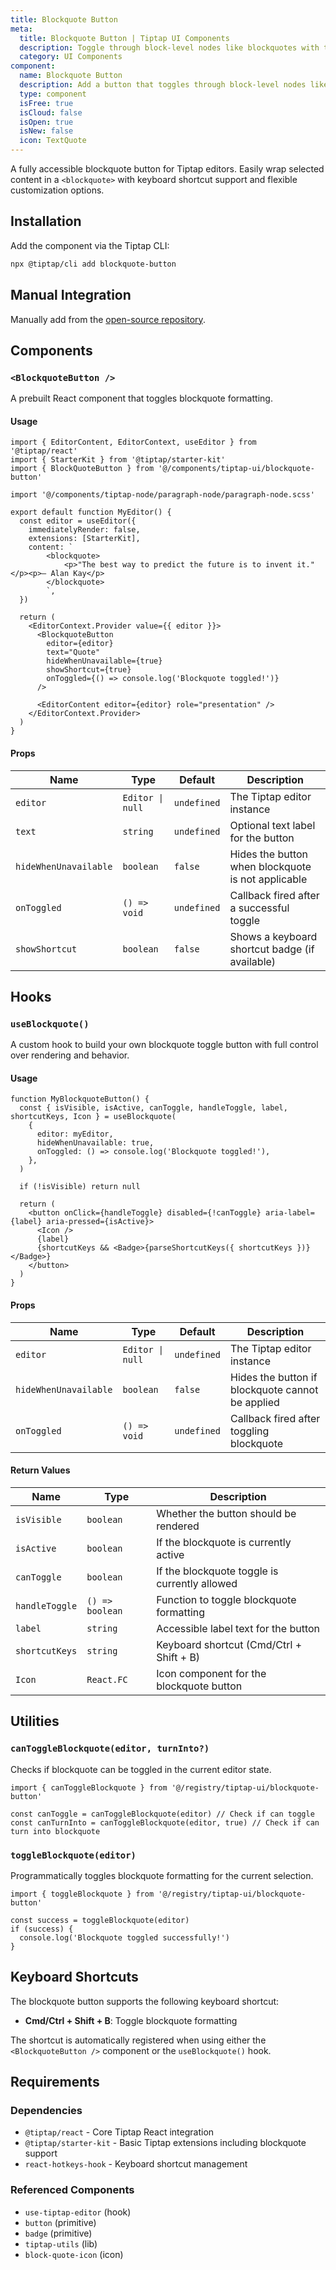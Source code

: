 ```yaml
---
title: Blockquote Button
meta:
  title: Blockquote Button | Tiptap UI Components
  description: Toggle through block-level nodes like blockquotes with the Blockquote Button. More in the docs.
  category: UI Components
component:
  name: Blockquote Button
  description: Add a button that toggles through block-level nodes like blockquotes.
  type: component
  isFree: true
  isCloud: false
  isOpen: true
  isNew: false
  icon: TextQuote
---
```



A fully accessible blockquote button for Tiptap editors. Easily wrap selected content in a `<blockquote>` with keyboard shortcut support and flexible customization options.

<CodeDemo isScrollable src="https://template.tiptap.dev/preview/tiptap-ui/blockquote-button" />

## Installation

Add the component via the Tiptap CLI:

```bash
npx @tiptap/cli add blockquote-button
```

## Manual Integration

Manually add from the [open-source repository](https://github.com/ueberdosis/tiptap-ui-components/tree/main/apps/web/src/components/tiptap-ui/blockquote-button).

## Components

### `<BlockquoteButton />`

A prebuilt React component that toggles blockquote formatting.

#### Usage

```tsx
import { EditorContent, EditorContext, useEditor } from '@tiptap/react'
import { StarterKit } from '@tiptap/starter-kit'
import { BlockQuoteButton } from '@/components/tiptap-ui/blockquote-button'

import '@/components/tiptap-node/paragraph-node/paragraph-node.scss'

export default function MyEditor() {
  const editor = useEditor({
    immediatelyRender: false,
    extensions: [StarterKit],
    content: `
        <blockquote>
            <p>"The best way to predict the future is to invent it."</p><p>— Alan Kay</p>
        </blockquote>
        `,
  })

  return (
    <EditorContext.Provider value={{ editor }}>
      <BlockquoteButton
        editor={editor}
        text="Quote"
        hideWhenUnavailable={true}
        showShortcut={true}
        onToggled={() => console.log('Blockquote toggled!')}
      />

      <EditorContent editor={editor} role="presentation" />
    </EditorContext.Provider>
  )
}
```

#### Props

| Name                  | Type             | Default     | Description                                        |
| --------------------- | ---------------- | ----------- | -------------------------------------------------- |
| `editor`              | `Editor \| null` | `undefined` | The Tiptap editor instance                         |
| `text`                | `string`         | `undefined` | Optional text label for the button                 |
| `hideWhenUnavailable` | `boolean`        | `false`     | Hides the button when blockquote is not applicable |
| `onToggled`           | `() => void`     | `undefined` | Callback fired after a successful toggle           |
| `showShortcut`        | `boolean`        | `false`     | Shows a keyboard shortcut badge (if available)     |

## Hooks

### `useBlockquote()`

A custom hook to build your own blockquote toggle button with full control over rendering and behavior.

#### Usage

```tsx
function MyBlockquoteButton() {
  const { isVisible, isActive, canToggle, handleToggle, label, shortcutKeys, Icon } = useBlockquote(
    {
      editor: myEditor,
      hideWhenUnavailable: true,
      onToggled: () => console.log('Blockquote toggled!'),
    },
  )

  if (!isVisible) return null

  return (
    <button onClick={handleToggle} disabled={!canToggle} aria-label={label} aria-pressed={isActive}>
      <Icon />
      {label}
      {shortcutKeys && <Badge>{parseShortcutKeys({ shortcutKeys })}</Badge>}
    </button>
  )
}
```

#### Props

| Name                  | Type             | Default     | Description                                      |
| --------------------- | ---------------- | ----------- | ------------------------------------------------ |
| `editor`              | `Editor \| null` | `undefined` | The Tiptap editor instance                       |
| `hideWhenUnavailable` | `boolean`        | `false`     | Hides the button if blockquote cannot be applied |
| `onToggled`           | `() => void`     | `undefined` | Callback fired after toggling blockquote         |

#### Return Values

| Name           | Type            | Description                                   |
| -------------- | --------------- | --------------------------------------------- |
| `isVisible`    | `boolean`       | Whether the button should be rendered         |
| `isActive`     | `boolean`       | If the blockquote is currently active         |
| `canToggle`    | `boolean`       | If the blockquote toggle is currently allowed |
| `handleToggle` | `() => boolean` | Function to toggle blockquote formatting      |
| `label`        | `string`        | Accessible label text for the button          |
| `shortcutKeys` | `string`        | Keyboard shortcut (Cmd/Ctrl + Shift + B)      |
| `Icon`         | `React.FC`      | Icon component for the blockquote button      |

## Utilities

### `canToggleBlockquote(editor, turnInto?)`

Checks if blockquote can be toggled in the current editor state.

```tsx
import { canToggleBlockquote } from '@/registry/tiptap-ui/blockquote-button'

const canToggle = canToggleBlockquote(editor) // Check if can toggle
const canTurnInto = canToggleBlockquote(editor, true) // Check if can turn into blockquote
```

### `toggleBlockquote(editor)`

Programmatically toggles blockquote formatting for the current selection.

```tsx
import { toggleBlockquote } from '@/registry/tiptap-ui/blockquote-button'

const success = toggleBlockquote(editor)
if (success) {
  console.log('Blockquote toggled successfully!')
}
```

## Keyboard Shortcuts

The blockquote button supports the following keyboard shortcut:

- **Cmd/Ctrl + Shift + B**: Toggle blockquote formatting

The shortcut is automatically registered when using either the `<BlockquoteButton />` component or the `useBlockquote()` hook.

## Requirements

### Dependencies

- `@tiptap/react` - Core Tiptap React integration
- `@tiptap/starter-kit` - Basic Tiptap extensions including blockquote support
- `react-hotkeys-hook` - Keyboard shortcut management

### Referenced Components

- `use-tiptap-editor` (hook)
- `button` (primitive)
- `badge` (primitive)
- `tiptap-utils` (lib)
- `block-quote-icon` (icon)
